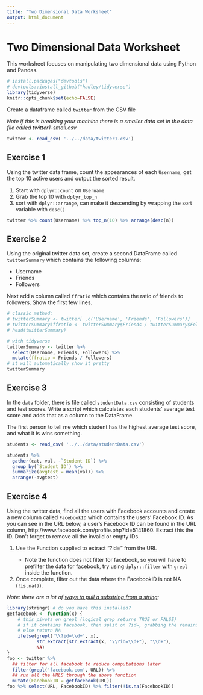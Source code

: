 ```yaml
---
title: "Two Dimensional Data Worksheet"
output: html_document
---
```


# Two Dimensional Data Worksheet

This worksheet focuses on manipulating two dimensional data using Python and Pandas.

```r
# install.packages("devtools")
# devtools::install_github("hadley/tidyverse")
library(tidyverse)
knitr::opts_chunk$set(echo=FALSE)
```

Create a dataframe called `twitter` from the CSV file

_Note if this is breaking your machine there is a smaller data set in the data file called twitter1-small.csv_

```r
twitter <- read_csv( '../../data/twitter1.csv')
```


## Exercise 1

Using the twitter data frame, count the appearances of each `Username`, get the top 10 active users and output the sorted result.

1. Start with `dplyr::count` on `Username`
2. Grab the top 10 with `dplyr_top_n`
3. sort with `dplyr::arrange`, can make it descending by wrapping the sort variable with `desc()`

```r
twitter %>% count(Username) %>% top_n(10) %>% arrange(desc(n))
```

## Exercise 2
Using the original twitter data set, create a second DataFrame called `twitterSummary` which contains the following columns:

* Username
* Friends 
* Followers

Next add a column called `ffratio` which contains the ratio of friends to followers.  Show the first few lines.

```r
# classic method:
# twitterSummary <- twitter[ ,c('Username', 'Friends', 'Followers')]
# twitterSummary$ffratio <- twitterSummary$Friends / twitterSummary$Followers
# head(twitterSummary)

# with tidyverse
twitterSummary <- twitter %>% 
  select(Username, Friends, Followers) %>% 
  mutate(ffratio = Friends / Followers)
# it will automatically show it pretty
twitterSummary
```

## Exercise 3

In the `data` folder, there is file called `studentData.csv` consisting of students and test scores.  Write a script which calculates each students' average test score and adds that as a column to the DataFrame.  

The first person to tell me which student has the highest average test score, and what it is wins something.

```r
students <- read_csv( '../../data/studentData.csv')

students %>% 
  gather(cat, val, -`Student ID`) %>% 
  group_by(`Student ID`) %>% 
  summarize(avgtest = mean(val)) %>% 
  arrange(-avgtest)

```

## Exercise 4
Using the twitter data, find all the users with Facebook accounts and create a new column called `FacebookID` which contains the users' Facebook ID.  As you can see in the URL below, a user's Facebook ID can be found in the URL column, http://www.facebook.com/profile.php?id=5141860.  Extract this the ID. Don't forget to remove all the invalid or empty IDs.  

1. Use the Function supplied to extract "?id=<numbers>" from the URL
    + Note the function does not filter for facebook, so you will have to prefilter the data for facebook, try using `dplyr::filter` with `grepl` inside the function.
2. Once complete, filter out the data where the FacebookID is not NA (`!is.na()`).

_Note: there are a lot of [ways to pull a substring from a string](http://stackoverflow.com/questions/2192316/extract-a-regular-expression-match-in-r-version-2-10):_

```r
library(stringr) # do you have this installed?
getfacebook <- function(x) {
    # this pivots on grepl (logical grep returns TRUE or FALSE)
    # if it contains facebook, then split on ?id=, grabbing the remaining text
    # else return NA
    ifelse(grepl('\\?id=\\d+', x), 
           str_extract(str_extract(x, "\\?id=\\d+"), "\\d+"),
           NA)
}
foo <- twitter %>% 
  ## filter for all facebook to reduce computations later
  filter(grepl('facebook.com', URL)) %>% 
  ## run all the URLS through the above function
  mutate(FacebookID = getfacebook(URL))
foo %>% select(URL, FacebookID) %>% filter(!is.na(FacebookID))
```
